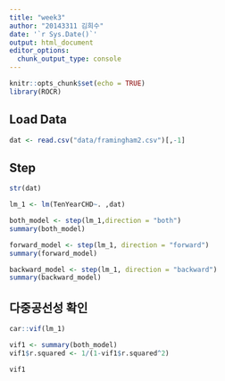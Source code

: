 ```yaml
---
title: "week3"
author: "20143311 김희수"
date: '`r Sys.Date()`'
output: html_document
editor_options: 
  chunk_output_type: console
---
```


```r
knitr::opts_chunk$set(echo = TRUE)
library(ROCR)
```

## Load Data

```r
dat <- read.csv("data/framingham2.csv")[,-1]

```

## Step

```r
str(dat)

lm_1 <- lm(TenYearCHD~. ,dat)

both_model <- step(lm_1,direction = "both")
summary(both_model)

forward_model <- step(lm_1, direction = "forward")
summary(forward_model)

backward_model <- step(lm_1, direction = "backward")
summary(backward_model)

```

## 다중공선성 확인

```r

car::vif(lm_1)

vif1 <- summary(both_model)
vif1$r.squared <- 1/(1-vif1$r.squared^2)  

vif1


```